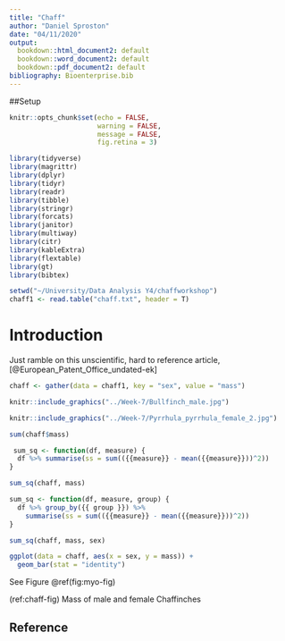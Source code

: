 ---
title: "Chaff"
author: "Daniel Sproston"
date: "04/11/2020"
output:
  bookdown::html_document2: default
  bookdown::word_document2: default
  bookdown::pdf_document2: default
bibliography: Bioenterprise.bib
---

##Setup
```{r setup, include=FALSE}
knitr::opts_chunk$set(echo = FALSE, 
                      warning = FALSE,
                      message = FALSE,
                      fig.retina = 3)
```

```{r packages}
library(tidyverse)
library(magrittr)
library(dplyr)
library(tidyr)
library(readr)
library(tibble)
library(stringr)
library(forcats)
library(janitor)
library(multiway)
library(citr)
library(kableExtra)
library(flextable)
library(gt)
library(bibtex)
```

```{r Data}
setwd("~/University/Data Analysis Y4/chaffworkshop")
chaff1 <- read.table("chaff.txt", header = T) 
```

# Introduction
Just ramble on this unscientific, hard to reference article,  [@European_Patent_Office_undated-ek]

```{r Data tidy}
chaff <- gather(data = chaff1, key = "sex", value = "mass")
```


```{r out.width="30%", fig.cap="Male Finch."}
knitr::include_graphics("../Week-7/Bullfinch_male.jpg")
```

```{r out.width="30%", fig.cap="Female Finch."}
knitr::include_graphics("../Week-7/Pyrrhula_pyrrhula_female_2.jpg")
```

```{r Data mass}
sum(chaff$mass)
```

```{r Data SSx}
 sum_sq <- function(df, measure) {
  df %>% summarise(ss = sum(({{measure}} - mean({{measure}}))^2))
}

sum_sq(chaff, mass)
```
```{r Data SSx extra}
sum_sq <- function(df, measure, group) {
  df %>% group_by({{ group }}) %>% 
    summarise(ss = sum(({{measure}} - mean({{measure}}))^2))
}

sum_sq(chaff, mass, sex)
```

```{r chaff-fig, fig.cap="Mass of male and female Chaffinches"}
ggplot(data = chaff, aes(x = sex, y = mass)) +
  geom_bar(stat = "identity")
```
See Figure \@ref(fig:myo-fig)

(ref:chaff-fig) Mass of male and female Chaffinches

## Reference